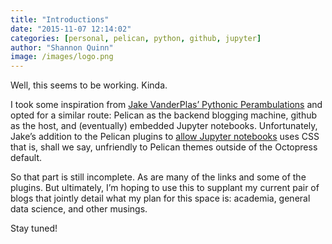 ```yaml
---
title: "Introductions"
date: "2015-11-07 12:14:02"
categories: [personal, pelican, python, github, jupyter]
author: "Shannon Quinn"
image: /images/logo.png
---
```


Well, this seems to be working. Kinda.

I took some inspiration from [Jake VanderPlas' Pythonic Perambulations](http://jakevdp.github.io/) and opted for a similar route: Pelican as the backend blogging machine, github as the host, and (eventually) embedded Jupyter notebooks. Unfortunately, Jake's addition to the Pelican plugins to [allow Jupyter notebooks](https://github.com/getpelican/pelican-plugins/blob/master/liquid_tags/notebook.py) uses CSS that is, shall we say, unfriendly to Pelican themes outside of the Octopress default.

So that part is still incomplete. As are many of the links and some of the plugins. But ultimately, I'm hoping to use this to supplant my current pair of blogs that jointly detail what my plan for this space is: academia, general data science, and other musings.

Stay tuned!
